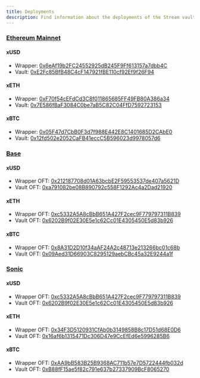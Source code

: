 ```yaml
---
title: Deployments
description: Find information about the deployments of the Stream vaults on each chain
---
```


### <u>Ethereum Mainnet</u>

#### xUSD

- Wrapper: [0x6eAf19b2FC24552925dB245F9Ff613157a7dbb4C](https://etherscan.io/address/0x6eAf19b2FC24552925dB245F9Ff613157a7dbb4C)
- Vault: [0xE2Fc85BfB48C4cF147921fBE110cf92Ef9f26F94](https://etherscan.io/address/0xE2Fc85BfB48C4cF147921fBE110cf92Ef9f26F94)

#### xETH

- Wrapper: [0xF70f54cEFdCd3C8f011865685FF49FB80A386a34](https://etherscan.io/address/0xF70f54cEFdCd3C8f011865685FF49FB80A386a34)
- Vault: [0x7E586fBaF3084C0be7aB5C82C04FfD7592723153](https://etherscan.io/address/0x7E586fBaF3084C0be7aB5C82C04FfD7592723153)

#### xBTC

- Wrapper: [0x05F47d7CbB0F3d7f988E442E8C1401685D2CAbE0](https://etherscan.io/address/0x05F47d7CbB0F3d7f988E442E8C1401685D2CAbE0)
- Vault: [0x12fd502e2052CaFB41eccC5B596023d9978057d6](https://etherscan.io/address/0x12fd502e2052CaFB41eccC5B596023d9978057d6)

### <u>Base</u>

#### xUSD

- Wrapper OFT: [0x212187708d01A63bcbE2F59553537de407a5621D](https://basescan.org/address/0x212187708d01A63bcbE2F59553537de407a5621D)
- Vault OFT: [0xa791082be08B890792c558F1292Ac4a2Dad21920](https://basescan.org/address/0xa791082be08B890792c558F1292Ac4a2Dad21920)

#### xETH

- Wrapper OFT: [0xc5332A5A8cBbB651A427F2cec9F779797311B839](https://basescan.org/address/0xc5332A5A8cBbB651A427F2cec9F779797311B839)
- Vault OFT: [0x6202B9f02E30E5e1c62Cc01E4305450E5d83b926](https://basescan.org/address/0x6202B9f02E30E5e1c62Cc01E4305450E5d83b926)

#### xBTC

- Wrapper OFT: [0x8A31D2D10f34aAF24A2c48713e213266bc01c68b](https://basescan.org/address/0x8A31D2D10f34aAF24A2c48713e213266bc01c68b)
- Vault OFT: [0x09Aed31D66903C8295129aebCBc45a32E9244a1f](https://basescan.org/address/0x09Aed31D66903C8295129aebCBc45a32E9244a1f)

### <u>Sonic</u>

#### xUSD

- Wrapper OFT: [0xc5332A5A8cBbB651A427F2cec9F779797311B839](https://sonicscan.org/address/0xc5332A5A8cBbB651A427F2cec9F779797311B839)
- Vault OFT: [0x6202B9f02E30E5e1c62Cc01E4305450E5d83b926](https://sonicscan.org/address/0x6202B9f02E30E5e1c62Cc01E4305450E5d83b926)

#### xETH

- Wrapper OFT: [0x34F3D5120931CfAb0b3149858B8c17D51d68E0D6](https://sonicscan.org/address/0x34F3D5120931CfAb0b3149858B8c17D51d68E0D6)
- Vault OFT: [0x16af6b1315471Dc306D47e9CcEfEd6e5996285B6](https://sonicscan.org/address/0x16af6b1315471Dc306D47e9CcEfEd6e5996285B6)

#### xBTC

- Wrapper OFT: [0xAA9bB583B25B9368AC711b57e7D5722444fb032d](https://sonicscan.org/address/0xAA9bB583B25B9368AC711b57e7D5722444fb032d)
- Vault OFT: [0xB88fF15ae5f82c791e637b27337909BcF8065270](https://sonicscan.org/address/0xB88fF15ae5f82c791e637b27337909BcF8065270)
